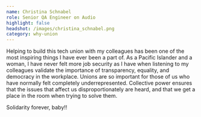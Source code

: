 ```yaml
---
name: Christina Schnabel
role: Senior QA Engineer on Audio
highlight: false
headshot: /images/christina_schnabel.png
category: why-union
---
```

Helping to build this tech union with my colleagues has been one of the most inspiring things I have ever been a part of. As a Pacific Islander and a woman, I have never felt more job security as I have when listening to my colleagues validate the importance of transparency, equality, and democracy in the workplace. Unions are so important for those of us who have normally felt completely underrepresented. Collective power ensures that the issues that affect us disproportionately are heard, and that we get a place in the room when trying to solve them.

Solidarity forever, baby!!
